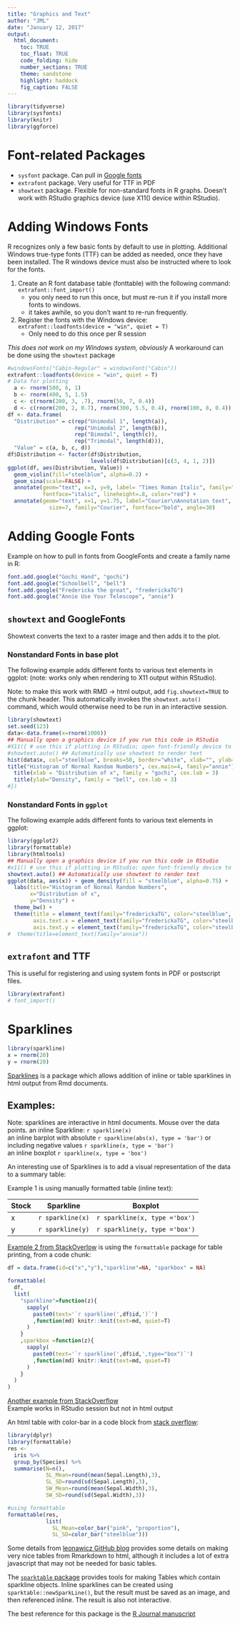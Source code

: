```yaml
---
title: "Graphics and Text"
author: "JML"
date: "January 12, 2017"
output: 
  html_document:
    toc: TRUE
    toc_float: TRUE
    code_folding: hide 
    number_sections: TRUE
    theme: sandstone
    highlight: haddock
    fig_caption: FALSE
---
```

```r
library(tidyverse)
library(sysfonts)
library(knitr)
library(ggforce)
```

# Font-related Packages  

  *  `sysfont` package. Can pull in [Google fonts](https://fonts.google.com/)    
  *  `extrafont` package. Very useful for TTF in PDF  
  *  `showtext` package. Flexible for non-standard fonts in R graphs. Doesn't work with RStudio graphics device  (use X11() device within RStudio). 


# Adding Windows Fonts 
R recognizes only a few basic fonts by default to use in plotting. Additional Windows true-type fonts (TTF) can be added as needed, once they have been installed.  The R windows device must also be instructed where to look for the fonts.


  1.  Create an R font database table (fonttable) with the following command: `extrafont::font_import()`  
      *  you only need to run this once, but must re-run it if you install more fonts to windows.  
      *  it takes awhile, so you don't want to re-run frequently.  
  2.  Register the fonts with the Windows device:  `extrafont::loadfonts(device = "win", quiet = T)`  
      * Only need to do this once per R session  
      
_This does not work on my Windows system, obviously_
A workaround can be done using the `showtext` package  
```r
#windowsFonts("Cabin-Regular" = windowsFont("Cabin"))
extrafont::loadfonts(device = "win", quiet = T)
# Data for plotting
  a <- rnorm(500, 6, 1)
  b <- rnorm(400, 5, 1.5)
  c <- c(rnorm(200, 3, .7), rnorm(50, 7, 0.4))
  d <- c(rnorm(200, 2, 0.7), rnorm(300, 5.5, 0.4), rnorm(100, 8, 0.4))
df <- data.frame(
  "Distribution" = c(rep("Unimodal 1", length(a)),
                     rep("Unimodal 2", length(b)),
                     rep("Bimodal", length(c)),
                     rep("Trimodal", length(d))),
  "Value" = c(a, b, c, d))
df$Distribution <- factor(df$Distribution,
                          levels(df$Distribution)[c(3, 4, 1, 2)])
ggplot(df, aes(Distribution, Value)) +
  geom_violin(fill="steelblue", alpha=0.2) +
  geom_sina(scale=FALSE) +
  annotate(geom="text", x=3, y=9, label= "Times Roman Italic", family="Times", 
           fontface="italic", lineheight=.8, color="red") +
  annotate(geom="text", x=1, y=1.75, label="Courier\nAnnotation text", colour="red",
             size=7, family="Courier", fontface="bold", angle=30)

```

# Adding Google Fonts

Example on how to pull in fonts from GoogleFonts and create a family name in R: 
```r
font.add.google("Gochi Hand", "gochi")
font.add.google("Schoolbell", "bell")
font.add.google("Fredericka the great", "frederickaTG")
font.add.google("Annie Use Your Telescope", "annie")

```


## `showtext` and GoogleFonts  

Showtext converts the text to a raster image and then adds it to the plot.

### Nonstandard Fonts in base plot

The following example adds different fonts to various text elements in ggplot:
(note: works only when rendering to X11 output within RStudio).  

Note: to make this work with RMD -> html output, add `fig.showtext=TRUE` to the chunk header. This automatically invokes the `showtext.auto()` command, which would otherwise need to be run in an interactive session.

```r
library(showtext)
set.seed(123)
data<-data.frame(x=rnorm(1000))
## Manually open a graphics device if you run this code in RStudio
#X11({ # use this if plotting in RStudio; open font-friendly device to plot in 
#showtext.auto() ## Automatically use showtext to render text
hist(data$x, col="steelblue", breaks=50, border="white", xlab="", ylab="", main="")
title("Histogram of Normal Random Numbers", cex.main=4, family="annie")
  title(xlab = "Distribution of x", family = "gochi", cex.lab = 3)
  title(ylab="Density", family = "bell", cex.lab = 3)
#})
```


### Nonstandard Fonts in `ggplot`

The following example adds different fonts to various text elements in ggplot:
```r
library(ggplot2)
library(formattable)
library(htmltools)
## Manually open a graphics device if you run this code in RStudio
#x11() # use this if plotting in RStudio; open font-friendly device to plot in 
showtext.auto() ## Automatically use showtext to render text
ggplot(data, aes(x)) + geom_density(fill = "steelblue", alpha=0.75) + 
  labs(title="Histogram of Normal Random Numbers",
       x="Distribution of x",
       y="Density") +
  theme_bw() + 
  theme(title = element_text(family="frederickaTG", color="steelblue", size = 32),
        axis.text.x = element_text(family="frederickaTG", color="steelblue", size = 18),
        axis.text.y = element_text(family="frederickaTG", color="steelblue", size = 18))        
#  theme(title=element_text(family="annie")) 
```

## `extrafont` and TTF  

This is useful for registering and using system fonts in PDF or postscript files.


```r
library(extrafont)
# font_import()
```



# Sparklines  
```r
library(sparkline)
x = rnorm(20)
y = rnorm(20)
```


[Sparklines](https://github.com/htmlwidgets/sparkline) is a package which allows addition of inline or table sparklines in html output from Rmd documents.  

## Examples:
Note: sparklines are interactive in html documents. Mouse over the data points.
an inline Sparkline: `r sparkline(x)`  
an inline barplot with absolute `r sparkline(abs(x), type = 'bar')` or including negative values  `r sparkline(x, type = 'bar')`  
an inline boxplot `r sparkline(x, type = 'box')`  

An interesting use of Sparklines is to add a visual representation of the data to a summary table:

Example 1 is using manually formatted table (inline text):  

| Stock | Sparkline         | Boxplot  
|-------|-------------------|--------
| x     | `r sparkline(x)`  | `r sparkline(x, type ='box')`
| y     | `r sparkline(y)`  | `r sparkline(y, type ='box')`

[Example 2 from StackOverlow](https://github.com/renkun-ken/formattable/issues/10#issuecomment-110864675) is using the `formattable` package for table printing,  from a code chunk:    
```r
df = data.frame(id=c("x","y"),"sparkline"=NA, "sparkbox" = NA)

formattable(
  df,
  list(
    "sparkline"=function(z){
      sapply(
        paste0(text='`r sparkline(',df$id,')`')
        ,function(md) knitr::knit(text=md, quiet=T)
      )
    }
    ,sparkbox =function(z){
      sapply(
        paste0(text='`r sparkline(',df$id,',type="box")`')
        ,function(md) knitr::knit(text=md, quiet=T)
      )
    }
  )
)
```

[Another example from StackOverflow](https://github.com/renkun-ken/formattable/issues/10#issuecomment-110864675)  
Example works in RStudio session but not in html output


An html table with color-bar in a code block from [stack overflow](http://stackoverflow.com/questions/32841221/add-sparkline-graph-to-a-table):
```r
library(dplyr)
library(formattable)
res <- 
  iris %>% 
  group_by(Species) %>% 
  summarise(N=n(),
            SL_Mean=round(mean(Sepal.Length),3),
            SL_SD=round(sd(Sepal.Length),3),
            SW_Mean=round(mean(Sepal.Width),3),
            SW_SD=round(sd(Sepal.Width),3))

#using formattable
formattable(res,
            list(
              SL_Mean=color_bar("pink", "proportion"),
              SL_SD=color_bar("steelblue")))
```

Some details from [leonawicz GitHub blog](http://leonawicz.github.io/HtmlWidgetExamples/ex_dt_sparkline.html) provides some details on making very nice tables from Rmarkdown to html, although it includes a lot of extra javascript that may not be needed for basic tables.

The [`sparktable` package](https://github.com/alexkowa/sparkTable) provides tools for making Tables which contain sparkline objects. Inline sparklines can be created using `sparktable::newSparkLine()`, but the result must be saved as an image, and then referenced inline. The result is also not interactive.  

The best reference for this package is the [R Journal manuscript](https://journal.r-project.org/archive/2015-1/templ-kowarik-meindl.pdf)  
```r

```


